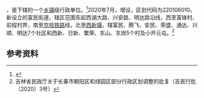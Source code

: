 {{中国乡级行政区|22/01/06/010/000
| 政府驻地 = 东风大街7766号
|总面积 = 45.5平方公里
|总人口 = 9.4万
|总人口年份 = 2020
}}

'''{{PAGENAMEBASE}}'''，是{{PRC admin/fullname|22/01/06/010/000|3}}下辖的一个[[乡镇|乡镇]]级行政单位。<ref>{{PRC admin/ref sgc|{{PRC admin/parent|22/01/06/010/000}}}}</ref>2020年7月，增设{{PAGENAMEBASE}}，区划代码为220106010。新设立的富民街道，辖区范围东起西湖大路、兴安路、明达路沿线，西至富锋村、前程村界，南至[[京哈铁路|京哈铁路]]线，北至[[西新镇|西新镇]]，辖富民、腾飞、安民、荣盛、通达、兴顺、明达7个社区和西新、日新、繁荣、东山、东岗5个村及小开元屯。<ref>吉林省民政厅关于长春市朝阳区和绿园区部分行政区划调整的批复（吉民行批〔2020〕3号）</ref>

== 参考资料 ==

{{reflist}}

{{PRC admin/navcat|22/01/06/010/000}}